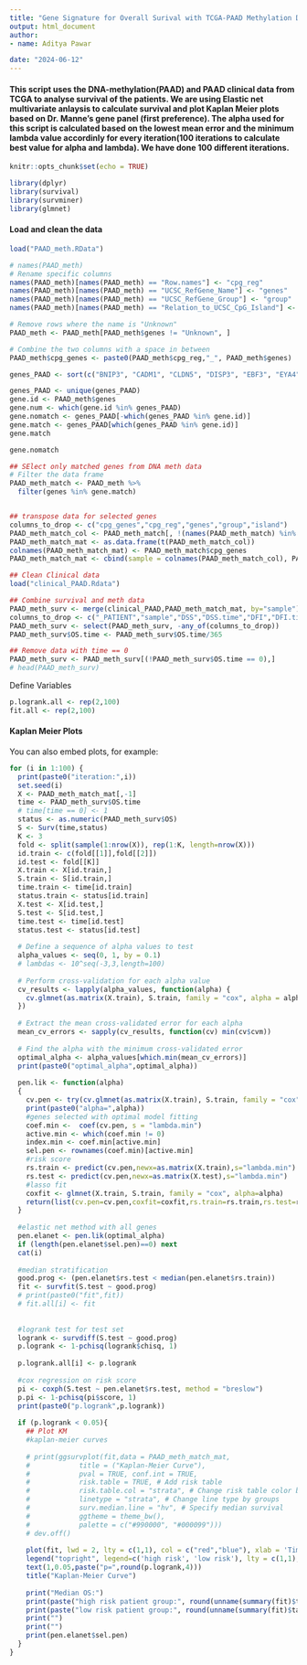 ```yaml
---
title: "Gene Signature for Overall Surival with TCGA-PAAD Methylation Dataset (first preference)"
output: html_document
author:
- name: Aditya Pawar

date: "2024-06-12"
---
```


#### This script uses the DNA-methylation(PAAD) and PAAD clinical data from TCGA to analyse survival of the patients. We are using Elastic net multivariate anlaysis to calculate survival and plot Kaplan Meier plots based on Dr. Manne's gene panel (first preference). The alpha used for this script is calculated based on the lowest mean error and the minimum lambda value accordinly for every iteration(100 iterations to calculate best value for alpha and lambda). We have done 100 different iterations.
```r
knitr::opts_chunk$set(echo = TRUE)
```

```r
library(dplyr)
library(survival)
library(survminer)
library(glmnet)
```

#### Load and clean the data

```r
load("PAAD_meth.RData")

# names(PAAD_meth)
# Rename specific columns
names(PAAD_meth)[names(PAAD_meth) == "Row.names"] <- "cpg_reg"
names(PAAD_meth)[names(PAAD_meth) == "UCSC_RefGene_Name"] <- "genes"
names(PAAD_meth)[names(PAAD_meth) == "UCSC_RefGene_Group"] <- "group"
names(PAAD_meth)[names(PAAD_meth) == "Relation_to_UCSC_CpG_Island"] <- "island"

# Remove rows where the name is "Unknown"
PAAD_meth <- PAAD_meth[PAAD_meth$genes != "Unknown", ]

# Combine the two columns with a space in between
PAAD_meth$cpg_genes <- paste0(PAAD_meth$cpg_reg,"_", PAAD_meth$genes)

genes_PAAD <- sort(c("BNIP3", "CADM1", "CLDN5", "DISP3", "EBF3", "EYA4", "FOXE1", "NXPH1", "RELN", "SLIT2", "SOX17", "ADAMTS1", "APC", "BMP3", "BNC1", "BRCA1", "CCDC181", "CCND2", "CDKN1C", "CDKN2B", "DAPK1", "EPB41L3", "ESR1", "ALKAL1", "GATA4", "GATA6", "GPC3", "HOXA1", "HOXA7", "IGF1", "LRFN5", "MAPT", "MARCHF11", "MEIS2", "MEST", "MGMT", "MIR-129-2/129", "MLH1", "MUC2", "MYOD1", "NPTX2", "ONECUT1", "CDKN2A", "PANTR1", "PCDH10", "PENK", "PGK1", "PGR", "PLAU", "PRKCB", "PROX1", "PXDN", "RARB", "RASSF1", "RB1", "RUNX3", "SEPTIN9", "SFRP1", "SFRP2", "SIX3", "SLC9A3", "SOCS1", "SPARC", "SPSB4", "CD2", "SST", "SYK", "TBR1", "TEAD1", "THBS1", "TYMS", "TRIM73", "UCHL1", "VHL", "VWC2", "YAP1", "ZNF781", "SEMA5A", "TFPI2", "MIR-1292/3P", "MIR-1292/5P", "MUC5AC", "ADAMTS1", "ACIN1", "ALX4", "BMP3", "BNC1", "CDKN2A", "GSTP1", "HIC1", "MSX2", "MEST", "MGMT", "MLH1", "NEUROG1", "NPTX2", "PCDH10", "PENK", "POU4F1", "SEMA5A", "SEPTIN9", "SFRP1", "SFRP2", "SPSB4", "TFPI2", "TNFRSF10C", "WNT5A", "UCHL1", "GSTM1", "ONECUT2", "ASXL2", "TET1", "TSPAN1", "ABCC1", "ABCG2", "CDA", "ABCB11", "ABCB4", "ABCC10", "ABCC3", "METTL3", "DDX3X", "SLC29A1", "CADM1", "PTGES2", "HSPA5", "SNRPF", "ABCC5", "CES2", "SPARC", "BRCA1", "EGFR", "TNFSF10", "ABCB1", "MYEOV", "HMGA1", "JAG1", "LCN2", "NOTCH2", "RRM2", "TM4SF1", "RRM1", "MUC5AC", "SLC29A3", "SFN", "DPYD", "MAP2", "MUTYH", "SLC28A1", "BCL2L1", "MAP2", "ABCC2", "SLC22A3", "MLH1", "SFN", "VASH2", "BNIP3", "SST", "DKK3", "ARID1A", "GSTM2", "ISG15", "SMARCA2", "MUC4", "HNF1A", "NT5C1A", "TYMS", "ABCB5", "ABCC11", "SLC28A2", "SLC22A7", "ZEB1", "TFAP2E", "NRP1", "SLC28A3", "MCL1", "PYCARD", "MUTYH", "SOX8", "CHFR", "SLFN11", "MAP3K7", "CXCL8", "SLFN11", "SLC22A2", "SLFN11", "ZEB1", "CTNNB1", "IGFBP3", "PROKR2", "BNIP3", "ABCC1", "ABCC2", "ABCC3", "ABCC4", "ABCC5", "ABCC6", "CFTR", "ABCC8", "ABCC9", "ABCC10", "ABCC11", "ABCC12", "ABCC13", "USP8", "PRMT1", "RUNX1", "UBE2T", "GSDME", "TGM2", "DCK", "TPX2", "CPT1B", "ENO1", "CPT1B", "ATM", "DHX38", "RELL2", "GLO1", "LDHA", "CTPS2", "BICC1", "HSPB1", "CASC9", "TACC3", "ITGA3", "CXCL5", "APOL1", "ANGPTL4", "SLC2A1", "ALDOB", "KCNH2", "ABCB1", "TFAM", "TMEM139", "RRP9", "CD44", "IGF1R", "HSPB1", "TRIM31", "YEATS4", "EIF5A", "CCDC85A", "TGM2", "ITGB4", "GSDMC", "SLC38A5"))

genes_PAAD <- unique(genes_PAAD)
gene.id <- PAAD_meth$genes
gene.num <- which(gene.id %in% genes_PAAD)
gene.nomatch <- genes_PAAD[-which(genes_PAAD %in% gene.id)]
gene.match <- genes_PAAD[which(genes_PAAD %in% gene.id)]
gene.match

gene.nomatch

## SElect only matched genes from DNA meth data
# Filter the data frame
PAAD_meth_match <- PAAD_meth %>%
  filter(genes %in% gene.match)


## transpose data for selected genes
columns_to_drop <- c("cpg_genes","cpg_reg","genes","group","island")
PAAD_meth_match_col <- PAAD_meth_match[, !(names(PAAD_meth_match) %in% columns_to_drop)]
PAAD_meth_match_mat <- as.data.frame(t(PAAD_meth_match_col))
colnames(PAAD_meth_match_mat) <- PAAD_meth_match$cpg_genes
PAAD_meth_match_mat <- cbind(sample = colnames(PAAD_meth_match_col), PAAD_meth_match_mat)

## Clean Clinical data
load("clinical_PAAD.Rdata")

## Combine survival and meth data
PAAD_meth_surv <- merge(clinical_PAAD,PAAD_meth_match_mat, by="sample")
columns_to_drop <- c("_PATIENT","sample","DSS","DSS.time","DFI","DFI.time","PFI","PFI.time","Redaction")
PAAD_meth_surv <- select(PAAD_meth_surv, -any_of(columns_to_drop))
PAAD_meth_surv$OS.time <- PAAD_meth_surv$OS.time/365

## Remove data with time == 0
PAAD_meth_surv <- PAAD_meth_surv[(!PAAD_meth_surv$OS.time == 0),]
# head(PAAD_meth_surv)
```

Define Variables
```r
p.logrank.all <- rep(2,100)
fit.all <- rep(2,100)
```

#### Kaplan Meier Plots

You can also embed plots, for example:

```r
for (i in 1:100) {
  print(paste0("iteration:",i))
  set.seed(i)
  X <- PAAD_meth_match_mat[,-1]
  time <- PAAD_meth_surv$OS.time
  # time[time == 0] <- 1
  status <- as.numeric(PAAD_meth_surv$OS)
  S <- Surv(time,status)
  K <- 3
  fold <- split(sample(1:nrow(X)), rep(1:K, length=nrow(X)))
  id.train <- c(fold[[1]],fold[[2]])
  id.test <- fold[[K]]
  X.train <- X[id.train,]
  S.train <- S[id.train,]
  time.train <- time[id.train]
  status.train <- status[id.train]
  X.test <- X[id.test,]
  S.test <- S[id.test,]
  time.test <- time[id.test]
  status.test <- status[id.test]
  
  # Define a sequence of alpha values to test
  alpha_values <- seq(0, 1, by = 0.1)
  # lambdas <- 10^seq(-3,3,length=100) 
  
  # Perform cross-validation for each alpha value
  cv_results <- lapply(alpha_values, function(alpha) {
    cv.glmnet(as.matrix(X.train), S.train, family = "cox", alpha = alpha,type.measure = "deviance")
  })
  
  # Extract the mean cross-validated error for each alpha
  mean_cv_errors <- sapply(cv_results, function(cv) min(cv$cvm))
  
  # Find the alpha with the minimum cross-validated error
  optimal_alpha <- alpha_values[which.min(mean_cv_errors)]
  print(paste0("optimal_alpha",optimal_alpha))
  
  pen.lik <- function(alpha)
  {
    cv.pen <- try(cv.glmnet(as.matrix(X.train), S.train, family = "cox", alpha=alpha))
    print(paste0("alpha=",alpha))
    #genes selected with optimal model fitting
    coef.min <-  coef(cv.pen, s = "lambda.min")
    active.min <- which(coef.min != 0)
    index.min <- coef.min[active.min]
    sel.pen <- rownames(coef.min)[active.min]
    #risk score
    rs.train <- predict(cv.pen,newx=as.matrix(X.train),s="lambda.min")
    rs.test <- predict(cv.pen,newx=as.matrix(X.test),s="lambda.min")
    #lasso fit
    coxfit <- glmnet(X.train, S.train, family = "cox", alpha=alpha)
    return(list(cv.pen=cv.pen,coxfit=coxfit,rs.train=rs.train,rs.test=rs.test,sel.pen=sel.pen))
  }
  
  #elastic net method with all genes
  pen.elanet <- pen.lik(optimal_alpha)
  if (length(pen.elanet$sel.pen)==0) next
  cat(i)
  
  #median stratification
  good.prog <- (pen.elanet$rs.test < median(pen.elanet$rs.train))
  fit <- survfit(S.test ~ good.prog)
  # print(paste0("fit",fit))
  # fit.all[i] <- fit
  
  
  #logrank test for test set
  logrank <- survdiff(S.test ~ good.prog)
  p.logrank <- 1-pchisq(logrank$chisq, 1)
  
  p.logrank.all[i] <- p.logrank
  
  #cox regression on risk score
  pi <- coxph(S.test ~ pen.elanet$rs.test, method = "breslow")
  p.pi <- 1-pchisq(pi$score, 1)
  print(paste0("p.logrank",p.logrank))
  
  if (p.logrank < 0.05){
    ## Plot KM
    #kaplan-meier curves
    
    # print(ggsurvplot(fit,data = PAAD_meth_match_mat,
    #            title = ("Kaplan-Meier Curve"),
    #            pval = TRUE, conf.int = TRUE,
    #            risk.table = TRUE, # Add risk table
    #            risk.table.col = "strata", # Change risk table color by groups
    #            linetype = "strata", # Change line type by groups
    #            surv.median.line = "hv", # Specify median survival
    #            ggtheme = theme_bw(),
    #            palette = c("#990000", "#000099")))
    # dev.off()
    
    plot(fit, lwd = 2, lty = c(1,1), col = c("red","blue"), xlab = 'Time', ylab = 'Estimated Survival Function')
    legend("topright", legend=c('high risk', 'low risk'), lty = c(1,1), col = c("red", "blue"), lwd = 2)
    text(1,0.05,paste("p=",round(p.logrank,4)))
    title("Kaplan-Meier Curve")
    
    print("Median OS:") 
    print(paste("high risk patient group:", round(unname(summary(fit)$table[,'median']*12)[1],2), "months"))
    print(paste("low risk patient group:", round(unname(summary(fit)$table[,'median']*12)[2],2), "months"))
    print("")
    print("")
    print(pen.elanet$sel.pen)
  }
}

```

